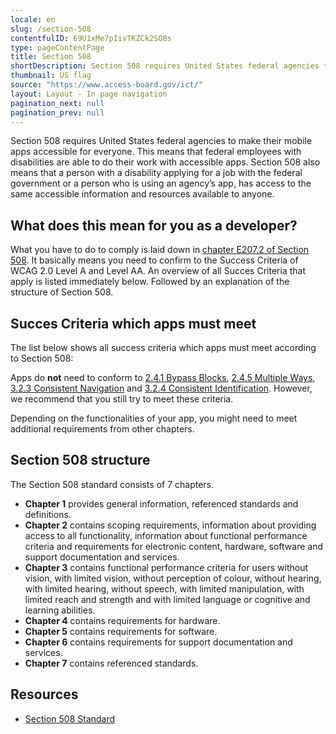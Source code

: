 ```yaml
---
locale: en
slug: /section-508
contentfulID: 69U1xMe7pIivTKZCk2SO8s
type: pageContentPage
title: Section 508
shortDescription: Section 508 requires United States federal agencies to make their apps accessible for everyone.
thumbnail: US flag
source: "https://www.access-board.gov/ict/"
layout: Layout - In page navigation
pagination_next: null
pagination_prev: null
---
```


Section 508 requires United States federal agencies to make their mobile apps accessible for everyone. This means that federal employees with disabilities are able to do their work with accessible apps. Section 508 also means that a person with a disability applying for a job with the federal government or a person who is using an agency’s app, has access to the same accessible information and resources available to anyone.

## What does this mean for you as a developer?

What you have to do to comply is laid down in [chapter E207.2 of Section 508](https://www.access-board.gov/ict/#E207.2). It basically means you need to confirm to the Success Criteria of WCAG 2.0 Level A and Level AA. An overview of all Succes Criteria that apply is listed immediately below. Followed by an explanation of the structure of Section 508.

## Succes Criteria which apps must meet

The list below shows all success criteria which apps must meet according to Section 508:

<LinkList title="List of requirements for Section 508" isHighlighted={false}>
  <LinkListItem url="/en/guidelines/wcag/success-criterion-1-1-1" title="Success Criterion 1.1.1 - Non-text Content - Level A"/>
  <LinkListItem url="/en/guidelines/wcag/success-criterion-1-2-1" title="Success Criterion 1.2.1 - Audio-only and Video-only (Prerecorded) - Level A"/>
  <LinkListItem url="/en/guidelines/wcag/success-criterion-1-2-2" title="Success Criterion 1.2.2 - Captions (Prerecorded) - Level A"/>
  <LinkListItem url="/en/guidelines/wcag/success-criterion-1-2-3" title="Success Criterion 1.2.3 - Audio Description or Media Alternative (Prerecorded) - Level A"/>
  <LinkListItem url="/en/guidelines/wcag/success-criterion-1-2-4" title="Success Criterion 1.2.4 - Captions (Live) - Level AA"/>
  <LinkListItem url="/en/guidelines/wcag/success-criterion-1-2-5" title="Success Criterion 1.2.5 - Audio Description (Prerecorded) - Level AA"/>
  <LinkListItem url="/en/guidelines/wcag/success-criterion-1-3-1" title="Success Criterion 1.3.1 - Info and Relationships - Level A"/>
  <LinkListItem url="/en/guidelines/wcag/success-criterion-1-3-2" title="Success Criterion 1.3.2 - Meaningful Sequence - Level A"/>
  <LinkListItem url="/en/guidelines/wcag/success-criterion-1-3-3" title="Success Criterion 1.3.3 - Sensory Characteristics - Level A"/>
  <LinkListItem url="/en/guidelines/wcag/success-criterion-1-4-1" title="Success Criterion 1.4.1 - Use of Color - Level A"/>
  <LinkListItem url="/en/guidelines/wcag/success-criterion-1-4-2" title="Success Criterion 1.4.2 - Audio Control - Level A"/>
  <LinkListItem url="/en/guidelines/wcag/success-criterion-1-4-3" title="Success Criterion 1.4.3 - Contrast (Minimum) - Level AA"/>
  <LinkListItem url="/en/guidelines/wcag/success-criterion-1-4-4" title="Success Criterion - 1.4.4 Resize text - Level AA"/>
  <LinkListItem url="/en/guidelines/wcag/success-criterion-1-4-5" title="Success Criterion 1.4.5 - Images of Text - Level AA"/>
  <LinkListItem url="/en/guidelines/wcag/success-criterion-2-1-1" title="Success Criterion 2.1.1 - Keyboard - Level A"/>
  <LinkListItem url="/en/guidelines/wcag/success-criterion-2-1-2" title="Success Criterion 2.1.2 - No Keyboard Trap - Level A"/>
  <LinkListItem url="/en/guidelines/wcag/success-criterion-2-2-1" title="Success Criterion 2.2.1 - Timing Adjustable - Level A"/>
  <LinkListItem url="/en/guidelines/wcag/success-criterion-2-2-2" title="Success Criterion 2.2.2 - Pause, Stop, Hide - Level A"/>
  <LinkListItem url="/en/guidelines/wcag/success-criterion-2-3-1" title="Success Criterion 2.3.1 - Three Flashes or Below Threshold - Level A"/>
  <LinkListItem url="/en/guidelines/wcag/success-criterion-2-4-2" title="Success Criterion 2.4.2 - Page Titled - Level A"/>
  <LinkListItem url="/en/guidelines/wcag/success-criterion-2-4-3" title="Success Criterion 2.4.3 - Focus Order - Level A"/>
  <LinkListItem url="/en/guidelines/wcag/success-criterion-2-4-4" title="Success Criterion 2.4.4 - Link Purpose (In Context) - Level A"/>
  <LinkListItem url="/en/guidelines/wcag/success-criterion-2-4-6" title="Success Criterion 2.4.6 - Headings and Labels - Level AA"/>
  <LinkListItem url="/en/guidelines/wcag/success-criterion-2-4-7" title="Success Criterion 2.4.7 - Focus Visible - Level AA"/>
  <LinkListItem url="/en/guidelines/wcag/success-criterion-3-1-1" title="Success Criterion 3.1.1 - Language of Page - Level A"/>
  <LinkListItem url="/en/guidelines/wcag/success-criterion-3-1-2" title="Success Criterion 3.1.2 - Language of Parts - Level AA"/>
  <LinkListItem url="/en/guidelines/wcag/success-criterion-3-2-1" title="Success Criterion 3.2.1 - On Focus - Level A"/>
  <LinkListItem url="/en/guidelines/wcag/success-criterion-3-2-2" title="Success Criterion 3.2.2 - On Input - Level A"/>
  <LinkListItem url="/en/guidelines/wcag/success-criterion-3-3-1" title="Success Criterion 3.3.1 - Error Identification - Level A"/>
  <LinkListItem url="/en/guidelines/wcag/success-criterion-3-3-2" title="Success Criterion 3.3.2 - Labels or Instructions - Level A"/>
  <LinkListItem url="/en/guidelines/wcag/success-criterion-3-3-3" title="Success Criterion 3.3.3 - Error Suggestion - Level AA"/>
  <LinkListItem url="/en/guidelines/wcag/success-criterion-3-3-4" title="Success Criterion 3.3.4 - Error Prevention (Legal, Financial, Data) - Level AA"/>
  <LinkListItem url="/en/guidelines/wcag/success-criterion-4-1-1" title="Success Criterion 4.1.1 - Parsing - Level A"/>
  <LinkListItem url="/en/guidelines/wcag/success-criterion-4-1-2" title="Success Criterion 4.1.2 - Name, Role, Value - Level A"/>
</LinkList>

Apps do **not** need to conform to [2.4.1 Bypass Blocks](/en/guidelines/wcag/success-criterion-2-4-1), [2.4.5 Multiple Ways](/en/guidelines/wcag/success-criterion-2-4-5), [3.2.3 Consistent Navigation](/en/guidelines/wcag/success-criterion-3-2-3) and [3.2.4 Consistent Identification](/en/guidelines/wcag/success-criterion-3-2-4). However, we recommend that you still try to meet these criteria.

Depending on the functionalities of your app, you might need to meet additional requirements from other chapters.

## Section 508 structure

The Section 508 standard consists of 7 chapters.

- **Chapter 1** provides general information, referenced standards and definitions.
- **Chapter 2** contains scoping requirements, information about providing access to all functionality, information about functional performance criteria and requirements for electronic content, hardware, software and support documentation and services.
- **Chapter 3** contains functional performance criteria for users without vision, with limited vision, without perception of colour, without hearing, with limited hearing, without speech, with limited manipulation, with limited reach and strength and with limited language or cognitive and learning abilities.
- **Chapter 4** contains requirements for hardware.
- **Chapter 5** contains requirements for software.
- **Chapter 6** contains requirements for support documentation and services.
- **Chapter 7** contains referenced standards.

## Resources

- [Section 508 Standard](https://www.access-board.gov/ict/)